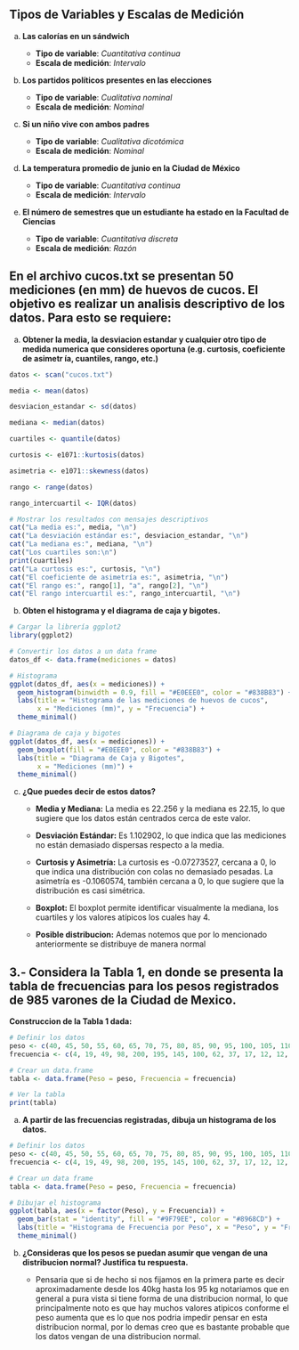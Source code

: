 ## Tipos de Variables y Escalas de Medición

(a) **Las calorías en un sándwich**

    -   **Tipo de variable**: *Cuantitativa continua*\
    -   **Escala de medición**: *Intervalo*

(b) **Los partidos políticos presentes en las elecciones**

    -   **Tipo de variable**: *Cualitativa nominal*\
    -   **Escala de medición**: *Nominal*

(c) **Si un niño vive con ambos padres**

    -   **Tipo de variable**: *Cualitativa dicotómica*\
    -   **Escala de medición**: *Nominal*

(d) **La temperatura promedio de junio en la Ciudad de México**

    -   **Tipo de variable**: *Cuantitativa continua*\
    -   **Escala de medición**: *Intervalo*

(e) **El número de semestres que un estudiante ha estado en la Facultad de Ciencias**

    -   **Tipo de variable**: *Cuantitativa discreta*\
    -   **Escala de medición**: *Razón*

## En el archivo cucos.txt se presentan 50 mediciones (en mm) de huevos de cucos. El objetivo es realizar un analisis descriptivo de los datos. Para esto se requiere:

(a) **Obtener la media, la desviacion estandar y cualquier otro tipo de medida numerica que consideres oportuna (e.g. curtosis, coeficiente de asimetr ́ıa, cuantiles, rango, etc.)**

```r
datos <- scan("cucos.txt")

media <- mean(datos)

desviacion_estandar <- sd(datos)

mediana <- median(datos)

cuartiles <- quantile(datos)

curtosis <- e1071::kurtosis(datos)

asimetria <- e1071::skewness(datos)

rango <- range(datos)

rango_intercuartil <- IQR(datos)

# Mostrar los resultados con mensajes descriptivos
cat("La media es:", media, "\n")
cat("La desviación estándar es:", desviacion_estandar, "\n")
cat("La mediana es:", mediana, "\n")
cat("Los cuartiles son:\n")
print(cuartiles)
cat("La curtosis es:", curtosis, "\n")
cat("El coeficiente de asimetría es:", asimetria, "\n")
cat("El rango es:", rango[1], "a", rango[2], "\n")
cat("El rango intercuartil es:", rango_intercuartil, "\n")
```

(b) **Obten el histograma y el diagrama de caja y bigotes.**

```r
# Cargar la librería ggplot2
library(ggplot2)

# Convertir los datos a un data frame
datos_df <- data.frame(mediciones = datos)

# Histograma
ggplot(datos_df, aes(x = mediciones)) +
  geom_histogram(binwidth = 0.9, fill = "#E0EEE0", color = "#838B83") +
  labs(title = "Histograma de las mediciones de huevos de cucos", 
       x = "Mediciones (mm)", y = "Frecuencia") +
  theme_minimal()

# Diagrama de caja y bigotes
ggplot(datos_df, aes(x = mediciones)) +
  geom_boxplot(fill = "#E0EEE0", color = "#838B83") +
  labs(title = "Diagrama de Caja y Bigotes", 
       x = "Mediciones (mm)") +
  theme_minimal()

```

(c) **¿Que puedes decir de estos datos?**

    -   **Media y Mediana:** La media es 22.256 y la mediana es 22.15, lo que sugiere que los datos están centrados cerca de este valor.

    -   **Desviación Estándar:** Es 1.102902, lo que indica que las mediciones no están demasiado dispersas respecto a la media.

    -   **Curtosis y Asimetría:** La curtosis es -0.07273527, cercana a 0, lo que indica una distribución con colas no demasiado pesadas. La asimetría es -0.1060574, también cercana a 0, lo que sugiere que la distribución es casi simétrica.

    -   **Boxplot:** El boxplot permite identificar visualmente la mediana, los cuartiles y los valores atípicos los cuales hay 4.

    -   **Posible distribucion:** Ademas notemos que por lo mencionado anteriormente se distribuye de manera normal

## 3.- Considera la Tabla 1, en donde se presenta la tabla de frecuencias para los pesos registrados de 985 varones de la Ciudad de Mexico.

**Construccion de la Tabla 1 dada:**

```r
# Definir los datos
peso <- c(40, 45, 50, 55, 60, 65, 70, 75, 80, 85, 90, 95, 100, 105, 110, 115, 120, 125, 130, 135)
frecuencia <- c(4, 19, 49, 98, 200, 195, 145, 100, 62, 37, 17, 12, 12, 9, 7, 7, 6, 5, 0, 1)

# Crear un data.frame
tabla <- data.frame(Peso = peso, Frecuencia = frecuencia)

# Ver la tabla
print(tabla)

```

(a) **A partir de las frecuencias registradas, dibuja un histograma de los datos.**

```r

# Definir los datos
peso <- c(40, 45, 50, 55, 60, 65, 70, 75, 80, 85, 90, 95, 100, 105, 110, 115, 120, 125, 130, 135)
frecuencia <- c(4, 19, 49, 98, 200, 195, 145, 100, 62, 37, 17, 12, 12, 9, 7, 7, 6, 5, 0, 1)

# Crear un data frame
tabla <- data.frame(Peso = peso, Frecuencia = frecuencia)

# Dibujar el histograma  
ggplot(tabla, aes(x = factor(Peso), y = Frecuencia)) +
  geom_bar(stat = "identity", fill = "#9F79EE", color = "#8968CD") +
  labs(title = "Histograma de Frecuencia por Peso", x = "Peso", y = "Frecuencia") +
  theme_minimal()

```

(b) **¿Consideras que los pesos se puedan asumir que vengan de una distribucion normal? Justifica tu respuesta.**

    -   Pensaria que si de hecho si nos fijamos en la primera parte es decir aproximadamente desde los 40kg hasta los 95 kg notariamos que en general a pura vista si tiene forma de una distribucion normal, lo que principalmente noto es que hay muchos valores atipicos conforme el peso aumenta que es lo que nos podria impedir pensar en esta distribucion normal, por lo demas creo que es bastante probable que los datos vengan de una distribucion normal.
